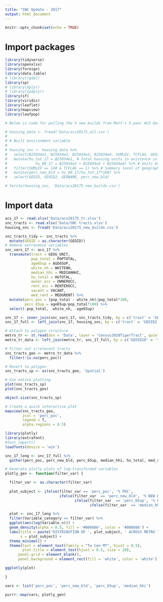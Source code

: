 ```yaml
---
title: "SNC Update - 2017"
output: html_document
---
```


```r
knitr::opts_chunk$set(echo = TRUE)

```

# Import packages

```r
library(tidyverse)
library(openxlsx)
library(foreign)
library(data.table)
# library(rgdal)
library(sp)
# library(dplyr)
# library(spdplyr)
library(sf)
library(viridis)
library(leaflet)
library(mapview)
library(leafpop)
```

```r
# Below is code for pulling the % new builds from Matt's 5-year ACS data file with all variables - CommDev/Research/Research/Census/ACS/Excel (zipped 'all' file)

# housing_data <- fread('Data/acs20175_all.csv')
# 
# # Built environment variable
# 
# housing_snc <- housing_data %>%
#   select(B25034e1, B25034e2, B25034e3, B25034e4, SUMLEV, TCFLAG, GEOID, GEOID2, GEONAME) %>%
#   mutate(hu_tot_17 = B25034e1, # Total housing units in existence in 2017
#             hu_00_17 = B25034e2 + B25034e3 + B25034e4) %>% # Units built 2000-2009, units built 2010-2013, units built 2014 or later
#   filter(SUMLEV == 140 & TCFLAG == 1) %>% # Summary level of geography = tract & contained within Twin Cities
#   mutate(perc_new_bld = hu_00_17/hu_tot_17*100) %>%
#   select(GEOID, GEOID2, GEONAME, perc_new_bld)

# fwrite(housing_snc, 'Data/acs20175_new_builds.csv')

```

# Import data

```r
acs_17 <- read.xlsx('Data/acs20175_tr.xlsx')
snc_tracts <- read.xlsx('Data/SNC tracts.xlsx')
housing_snc <- fread('Data/acs20175_new_builds.csv')

snc_tracts_tidy <- snc_tracts %>%
  mutate(GEOID = as.character(GEOID)) 
# Remove extraneous variables
snc_vars_17 <- acs_17 %>%
  transmute(tract = GEOG_UNIT,
            pop_total = POPTOTAL,
            age65up = AGE65UP,
            white_nh = WHITENH,
            median_hhi = MEDIANHHI,
            hu_total = HUTOTAL,
            owner_occ = OWNEROCC,
            rent_occ = RENTEROCC,
            vacant = VACANT,
            med_rent = MEDGRENT) %>%
  mutate(perc_poc = (pop_total - white_nh)/pop_total*100,
         perc_65up = age65up/pop_total*100) %>%
  select(-pop_total, -white_nh, -age65up)

snc_17 <- inner_join(snc_vars_17, snc_tracts_tidy, by = c('tract' = 'GEOID')) # Select SNC tracts
snc_17_full <- left_join(snc_17, housing_snc, by = c('tract' = 'GEOID2'))

# Attach to polygon structure
metro_tr <- st_read(dsn = 'Data', layer = 'Census2010TigerTract', quiet = T)
metro_tr_data <- left_join(metro_tr, snc_17_full, by = c('GEOID10' = 'tract'))

# Filter out irrelevant tracts
snc_tracts_geo <- metro_tr_data %>%
  filter(!is.na(perc_poc))

# Revert to polygon
snc_tracts_sp <- as(snc_tracts_geo, 'Spatial')

# Use native plotting
plot(snc_tracts_sp)
plot(snc_tracts_geo)

object.size(snc_tracts_sp)

# Create a quick interactive plot
mapview(snc_tracts_geo,
        zcol = 'perc_poc',
        legend = T,
        alpha.regions = 0.5)

```



```r
library(plotly)
library(extrafont)
#font_import()
loadfonts(device = 'win')

snc_17_long <- snc_17_full %>%
  gather(perc_poc, perc_new_bld, perc_65up, median_hhi, hu_total, med_rent, owner_occ, rent_occ, vacant, key = 'Variable_category', value = 'Variable_n')

# Generate plotly plots of log-transformed variables
plotly_gen <- function(filter_var) {

  filter_var <- as.character(filter_var)
  
  plot_subject <- ifelse(filter_var == 'perc_poc', '% POC',
                         ifelse(filter_var  == 'perc_new_bld', '% NEW BUILDS',
                                ifelse(filter_var  == 'perc_65up', '% 65+',
                                       ifelse(filter_var  == 'median_hhi', 'MEDIAN HHI', 'OTHER VARIABLE'))))

  plot <- snc_17_long %>%
  filter(Variable_category == filter_var) %>%
  ggplot(aes(log(Variable_n))) +
  geom_density(alpha = 0.5, fill = '#006666', color = '#006666') +
  labs(title = paste('DISTRIBUTION OF ', plot_subject, ' ACROSS METRO TRACTS'),
       x = plot_subject) +
  theme_minimal() +
  theme(text = element_text(family = "Tw Cen MT", hjust = 0.5),
        plot.title = element_text(hjust = 0.5, size = 20),
      panel.grid = element_blank(),
      panel.background = element_rect(fill = 'white', color = 'white'))

ggplotly(plot)
  
}

vars <- list('perc_poc', 'perc_new_bld', 'perc_65up', 'median_hhi')

purrr::map(vars, plotly_gen)

```

